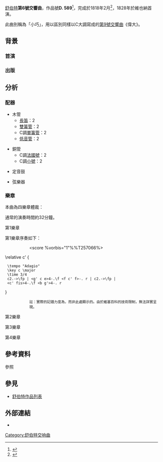 [[弗朗茨·舒伯特|舒伯特]]'''第6號交響曲'''，作品號'''D. 589'''<ref>{{cite web |url=http://www.trovar.com/Deutsch.html |title=Archived copy |access-date=2009-01-30 |deadurl=yes |archive-url=https://web.archive.org/web/20090130013609/http://www.trovar.com/Deutsch.html |archive-date=2009-01-30 }}</ref>，完成於1818年2月<ref name="apbrown609-615">{{Cite book|title=''The Symphonic Repertoire''|last=Brown|first=A. Peter|publisher=Indiana University Press|year=2002|isbn=025333487X|location=|pages=609–615|volume=vol. 2}}</ref>，1828年於維也納首演。

此曲別稱為「小巧」，用以區別同樣以C大調寫成的[[第9號交響曲_(舒伯特)|第9號交響曲]]《偉大》。

== 背景 ==
{{expand section}}

=== 首演 ===
{{expand section}}

=== 出版 ===
{{expand section}}

== 分析 ==
=== 配器 ===
{{multicol}}
* 木管
** [[長笛|長笛]]：2
** [[雙簧管|雙簧管]]：2
** C調[[單簧管|單簧管]]：2
** [[低音管|低音管]]：2
{{multicol-break}}
* 銅管
** C調[[法國號|法國號]]：2
** C調[[小號|小號]]：2
{{multicol-break}}
* 定音鼓
{{multicol-break}}
* 弦樂器
{{multicol-end}}

=== 樂章 ===
本曲為四樂章體裁：

{{ordered list|list_style_type=upper-roman
|[[速度_(音樂)#基本速度標記|慢板]]，{{music|time|3|4}} 拍子 — [[速度_(音樂)#基本速度標記|快板]]，{{music|time|2|2}}（392小節長）
|[[速度_(音樂)#基本速度標記|行板]]，{{music|time|2|4}}，F大調（134小節）
|[[诙谐曲|诙谐曲]]：[[速度_(音樂)#基本速度標記|急板]]（170小節） – 中段：稍慢，{{music|time|3|4}}，E大調（80小節）
|中庸的快板，{{music|time|2|4}}（564小節）
}}

通常的演奏時間約32分鐘。

;第1樂章
第1樂章序奏如下：
::<score %vorbis="1"%%T257066%>
\relative c' {
  \tempo "Adagio"
  \key c \major
  \time 3/4
  c2.->\fp | <g' c e>4-.\f <f c' f>-. r | c2.->\fp | <c' fis>4-.\f <b g'>4-. r
}
</score>

::<small>註：實際的記譜力度為{{serif|'''''fzp'''''}}，而非此處顯示的{{serif|'''''fp'''''}}。由於維基百科的技術限制，無法詳實呈現。</small>

;第2樂章

;第3樂章

;第4樂章

== 參考資料 ==
;參照
{{reflist}}

== 參見 ==
{{portal|古典音樂}}
* [[舒伯特作品列表#管弦樂|舒伯特作品列表]]

==外部連結==
* {{IMSLP2|work=Symphony No.6, D.589 (Schubert, Franz)|cname=舒伯特第6號交響曲}}

{{舒伯特交響曲}}

{{Authority control}}
[[Category:舒伯特交响曲|Category:舒伯特交响曲]]